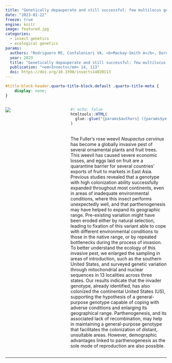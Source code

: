 ```yaml
---
title: "Genetically depauperate and still successful: few multilocus genotypes of the introduced parthenogenetic weevil <em>Naupactus cervinus</em> (Coleoptera: Curculionidae) prevail in the Continental United States"
date: "2023-01-22"
freeze: true
engine: knitr
image: featured.jpg 
categories:
  - insect genetics
  - ecological genetics
params:
  authors: "Rodriguero MS, Confalonieri VA, <b>Mackay-Smith A</b>, Dornon MK, Zagoren E, Palmer A, Sequeira AS"
  year: 2023
  title: "Genetically depauperate and still successful: few multilocus genotypes of the introduced parthenogenetic weevil <em>Naupactus cervinus</em> (Coleoptera: Curculionidae) prevail in the Continental United States"
  publication: "<em>Insects</em> 14, 113"
  doi: https://doi.org/10.3390/insects14020113
---
```


<!-- remove metadata section -->

```css
#title-block-header.quarto-title-block.default .quarto-title-meta {
    display: none;
}
```

:::::: columns
::: {.column width="30%"}
[![](./featured.jpg)](https://doi.org/10.1038/s41588-021-00900-4)
:::

::: {.column width="5%"}
:::

::: {.column width="65%"}
```r
#| echo: false
htmltools::HTML(
  glue::glue("{params$authors} ({params$year}) {params$title}. {params$publication}  <a href='{params$doi}' target='_blank'>{params$doi}.</a>")
)
```

<br> The Fuller’s rose weevil *Naupactus cervinus* has become a globally invasive pest of several ornamental plants and fruit trees. This weevil has caused severe economic losses, and eggs laid on fruit are a quarantine barrier for several countries’ exports of fruit to markets in East Asia. Previous studies revealed that a genotype with high colonization ability successfully expanded throughout most continents, even in areas of inadequate environmental conditions, where this insect performs unexpectedly well, and that parthenogenesis may have helped to expand its geographic range. Pre-existing variation might have been eroded either by natural selection, leading to fixation of this variant able to cope with different environmental conditions to those in the native range, or by repeated bottlenecks during the process of invasion. To better understand the ecology of this invasive pest, we enlarged the sampling in areas of introduction, such as the southern United States, and surveyed genetic variation through mitochondrial and nuclear sequences in 13 localities across three states. Our results indicate that the invader genotype, already identified, has also colonized the continental United States (US), supporting the hypothesis of a general-purpose genotype capable of coping with adverse conditions and enlarging its geographical range. Parthenogenesis, and its associated lack of recombination, may help in maintaining a general-purpose genotype that facilitates the colonization of distant, unsuitable areas. However, demographic advantages linked to parthenogenesis as the sole mode of reproduction are also possible.
:::
::::::

------------------------------------------------------------------------
